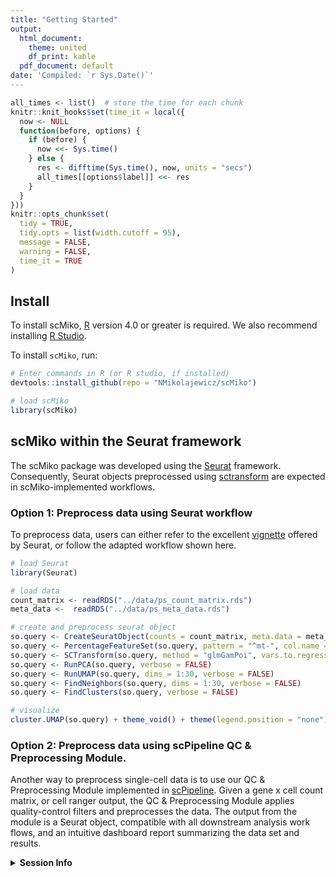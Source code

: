 ```yaml
---
title: "Getting Started"
output:
  html_document:
    theme: united
    df_print: kable
  pdf_document: default
date: 'Compiled: `r Sys.Date()`'
---
```


```r
all_times <- list()  # store the time for each chunk
knitr::knit_hooks$set(time_it = local({
  now <- NULL
  function(before, options) {
    if (before) {
      now <<- Sys.time()
    } else {
      res <- difftime(Sys.time(), now, units = "secs")
      all_times[[options$label]] <<- res
    }
  }
}))
knitr::opts_chunk$set(
  tidy = TRUE,
  tidy.opts = list(width.cutoff = 95),
  message = FALSE,
  warning = FALSE,
  time_it = TRUE
)
```

## Install

To install scMiko, [R](https://www.r-project.org/) version 4.0 or greater is required. We also recommend installing [R Studio](https://www.rstudio.com/).

To install `scMiko`, run: 

```r
# Enter commands in R (or R studio, if installed)
devtools::install_github(repo = "NMikolajewicz/scMiko")
```

```r
# load scMiko
library(scMiko)
```


## scMiko within the Seurat framework 

The scMiko package was developed using the [Seurat](https://satijalab.org/seurat/index.html) framework. Consequently, Seurat objects preprocessed using [sctransform](https://github.com/satijalab/sctransform) are expected in scMiko-implemented workflows. 

### Option 1: Preprocess data using Seurat workflow

To preprocess data, users can either refer to the excellent [vignette](https://satijalab.org/seurat/articles/sctransform_vignette.html) offered by Seurat, or follow the adapted workflow shown here.  

```r
# load Seurat
library(Seurat)

# load data
count_matrix <- readRDS("../data/ps_count_matrix.rds")
meta_data <-  readRDS("../data/ps_meta_data.rds")

# create and preprocess seurat object
so.query <- CreateSeuratObject(counts = count_matrix, meta.data = meta_data)
so.query <- PercentageFeatureSet(so.query, pattern = "^mt-", col.name = "percent.mt")
so.query <- SCTransform(so.query, method = "glmGamPoi", vars.to.regress = "percent.mt", verbose = FALSE)
so.query <- RunPCA(so.query, verbose = FALSE)
so.query <- RunUMAP(so.query, dims = 1:30, verbose = FALSE)
so.query <- FindNeighbors(so.query, dims = 1:30, verbose = FALSE)
so.query <- FindClusters(so.query, verbose = FALSE)

# visualize
cluster.UMAP(so.query) + theme_void() + theme(legend.position = "none")
```


### Option 2: Preprocess data using scPipeline QC & Preprocessing Module.

Another way to preprocess single-cell data is to use our QC & Preprocessing Module implemented in [scPipeline](...). Given a gene x cell count matrix, or cell ranger output, the QC & Preprocessing Module applies quality-control filters and preprocesses the data. The output from the module is a Seurat object, compatible with all downstream analysis work flows, and an intuitive dashboard report summarizing the data set and results. 

<details>
  <summary>**Session Info**</summary>
```r
sessionInfo()
```
</details>

